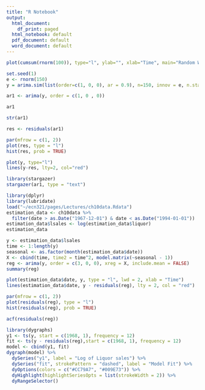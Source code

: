 ```yaml
---
title: "R Notebook"
output:
  html_document:
    df_print: paged
  html_notebook: default
  pdf_document: default
  word_document: default
---
```

```r
plot(cumsum(rnorm(100)), type="l", ylab="", xlab="Time", main="Random Walk")
```

```r
set.seed(1)
e <- rnorm(150)
y = arima.sim(list(order=c(1, 0, 0), ar = 0.9), n=150, innov = e, n.start = 1, start.innov = 0)
```

```r
ar1 <- arima(y, order = c(1, 0 , 0))
```

```r
ar1
```

```r
str(ar1)
```

```r
res <- residuals(ar1)
```

```r
par(mfrow = c(1, 2))
plot(res, type = "l")
hist(res, prob = TRUE)
```

```r
plot(y, type="l")
lines(y-res, lty=2, col="red")
```
```r
library(stargazer)
stargazer(ar1, type = "text")
```

```r
library(dplyr)
library(lubridate)
load("~/ecn321/pages/Lectures/ch10data.Rdata")
estimation_data <- ch10data %>% 
  filter(date > as.Date("1967-12-01") & date < as.Date("1994-01-01"))
estimation_data$lsales <- log(estimation_data$liquor)
estimation_data

```


```r
y <- estimation_data$lsales
time <- 1:length(y)
seasonal <- as.factor(month(estimation_data$date))
X <- cbind(time, time2 = time^2, model.matrix(~seasonal - 1))
reg <- arima(y, order = c(3, 0, 0), xreg = X, include.mean = FALSE)
summary(reg)
```


```r
plot(estimation_data$date, y, type = "l", lwd = 2, xlab = "Time")
lines(estimation_data$date, y - residuals(reg), lty = 2, col = "red")
```
```r

par(mfrow = c(1, 2))
plot(residuals(reg), type = "l")
hist(residuals(reg), prob = TRUE)
```
```r
acf(residuals(reg))
```


```r
library(dygraphs)
y1 <- ts(y, start = c(1968, 1), frequency = 12)
fit <- ts(y - residuals(reg),start = c(1968, 1), frequency = 12)
model <- cbind(y1, fit)
dygraph(model) %>% 
  dySeries("y1", label = "Log of Liquor sales") %>%
  dySeries("fit", strokePattern = "dashed", label = "Model Fit") %>% 
  dyOptions(colors = c("#CC79A7", "#009E73")) %>% 
  dyHighlight(highlightSeriesOpts = list(strokeWidth = 2)) %>% 
  dyRangeSelector()
```


